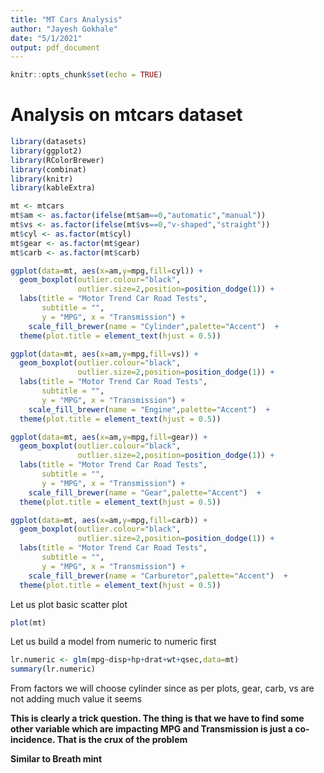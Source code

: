 ```yaml
---
title: "MT Cars Analysis"
author: "Jayesh Gokhale"
date: "5/1/2021"
output: pdf_document
---
```


```r
knitr::opts_chunk$set(echo = TRUE)
```

# Analysis on mtcars dataset

```r
library(datasets)
library(ggplot2)
library(RColorBrewer)
library(combinat)
library(knitr)
library(kableExtra)
```

```r
mt <- mtcars
mt$am <- as.factor(ifelse(mt$am==0,"automatic","manual"))
mt$vs <- as.factor(ifelse(mt$vs==0,"v-shaped","straight"))
mt$cyl <- as.factor(mt$cyl)
mt$gear <- as.factor(mt$gear)
mt$carb <- as.factor(mt$carb)
```

```r
ggplot(data=mt, aes(x=am,y=mpg,fill=cyl)) +
  geom_boxplot(outlier.colour="black", 
               outlier.size=2,position=position_dodge(1)) + 
  labs(title = "Motor Trend Car Road Tests",
       subtitle = "",
       y = "MPG", x = "Transmission") +
    scale_fill_brewer(name = "Cylinder",palette="Accent")  +
  theme(plot.title = element_text(hjust = 0.5)) 

ggplot(data=mt, aes(x=am,y=mpg,fill=vs)) +
  geom_boxplot(outlier.colour="black", 
               outlier.size=2,position=position_dodge(1)) + 
  labs(title = "Motor Trend Car Road Tests",
       subtitle = "",
       y = "MPG", x = "Transmission") +
    scale_fill_brewer(name = "Engine",palette="Accent")  +
  theme(plot.title = element_text(hjust = 0.5)) 

ggplot(data=mt, aes(x=am,y=mpg,fill=gear)) +
  geom_boxplot(outlier.colour="black", 
               outlier.size=2,position=position_dodge(1)) + 
  labs(title = "Motor Trend Car Road Tests",
       subtitle = "",
       y = "MPG", x = "Transmission") +
    scale_fill_brewer(name = "Gear",palette="Accent")  +
  theme(plot.title = element_text(hjust = 0.5)) 

ggplot(data=mt, aes(x=am,y=mpg,fill=carb)) +
  geom_boxplot(outlier.colour="black", 
               outlier.size=2,position=position_dodge(1)) + 
  labs(title = "Motor Trend Car Road Tests",
       subtitle = "",
       y = "MPG", x = "Transmission") +
    scale_fill_brewer(name = "Carburetor",palette="Accent")  +
  theme(plot.title = element_text(hjust = 0.5)) 
```
Let us plot basic scatter plot

```r
plot(mt)
```

Let us build a model from numeric to numeric first
```r
lr.numeric <- glm(mpg~disp+hp+drat+wt+qsec,data=mt)
summary(lr.numeric)
```

From factors we will choose cylinder since as per plots, gear, carb, vs are not adding much value it seems

**This is clearly a trick question. The thing is that we have to find some other variable which are impacting MPG and Transmission is just a co-incidence. That is the crux of the problem**

**Similar to Breath mint**
